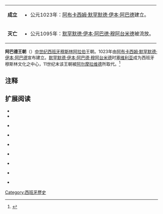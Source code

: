 {{expand|time=2015-03-29T09:29:08+00:00}}
{| class="infobox bordered" style="align: right; width: 25em; font-size: 90%; text-align: left; float: right;" cellpadding="2"
|-
| '''成立''' ||
* 公元1023年：[[阿布卡西姆·默罕默德·伊本·阿巴德|阿布卡西姆·默罕默德·伊本·阿巴德]]建立。
|-
| '''灭亡''' ||
* 公元1095年：[[默罕默德·伊本·阿巴德·穆阿台米德|默罕默德·伊本·阿巴德·穆阿台米德]]被流放。
|}
'''阿巴德王朝'''（{{lang-en|Abbadid dynasty}}）[[中世纪|中世纪]][[西班牙|西班牙]][[穆斯林|穆斯林]][[阿拉伯|阿拉伯]]王朝。1023年由[[阿布卡西姆·默罕默德·伊本·阿巴德|阿布卡西姆·默罕默德·伊本·阿巴德]]宣布建立。[[默罕默德·伊本·阿巴德·穆阿台米德|默罕默德·伊本·阿巴德·穆阿台米德]]时[[塞维利亚|塞维利亚]]成为西班牙穆斯林文化之中心，11世纪末该王朝被[[阿尔摩拉维德|阿尔摩拉维德]]所取代。<ref>{{cite web|author=''Encyclopedia Britannica''|title=''Abbādid dynasty''|url=http://global.britannica.com/EBchecked/topic/430/Abbadid-dynasty|4=}}{{Dead link|date=2018年11月 |bot=InternetArchiveBot |fix-attempted=yes }}</ref>

==注释==
{{reflist}}

==扩展阅读==
* {{cite book | last = Barton | first = Simon | editor-last = Black | editor-first = Jeremy | title = ''A History of Spain'' | series = Palgrave Essential Histories | publisher = Palgrave Macmillan | location = New York, NY | year = 2004 | isbn = 0-333-63257-5 | lccn = 2003066374 | ref = harv }}
* {{cite encyclopedia | editor-last = Hoiberg | editor-first = Dale H. | encyclopedia = ''Encyclopædia Britannica'' | title = ''Abbadid'' | edition = 15th | year = 2010 | publisher = Encyclopedia Britannica, Inc. | volume = I: A-Ak - Bayes | location = Chicago, IL | isbn = 978-1-59339-837-8 | ref = harv }}

* {{cite encyclopedia | editor-last = Lagassé | editor-first = Paul | encyclopedia = ''The Columbia Encyclopedia'' | edition = 6th | year = 2000 | isbn = 0-7876-5015-3 | publisher = Columbia University Press | location = New York, NY | lccn = 00-027927 | title = ''Abbadids'' | ref = harv }}

* {{cite book | author = Mu'tamid | others = Translated by Dulcie Lawrence Smith | title = ''The poems of Muʹtamid, King of Seville'' | location = London, UK | year = 1915 | lccn = 82085220 | ref = harv }}

* {{cite book | last = Reilly | first = Bernard F. | title = ''The Contest of Christian and Muslim Spain: 1031-1157'' | url = https://archive.org/details/contestofchristi0000reil | publisher = Blackwell | year = 1992 | isbn = 0-6311-6913-X | location = Cambridge, MA | lccn = 91017670 | ref = harv }}

* {{cite book | last = Scott | first = S. P. | title = ''History of the Moorish Empire in Europe'' | volume = II | publisher = AMS Press | location = New York, NY | orig-year = 1904 | year = 1977 | isbn = 0-404-09672-7 | edition = Reprint | ref = harv }}

* {{cite encyclopedia | editor-last = Stearns | editor-first = Peter N. | encyclopedia = ''The Encyclopedia of World History: Ancient, Medieval, and Modern Chronologically Arranged'' | year = 2001 | publisher = Houghton Mifflin Company | location = Boston, MA | isbn = 0-395-65237-5 | edition = 6th | lccn = 2001024479 | title = ''g. The Iberian Peninsula'' | ref = harv }}

* {{cite book | last = Dozy | first = Reinhart | authorlink = Reinhart Dozy | title = ''Histoire des Musulmans d'Espagne Jusqu'a la Conquête de L'andalousie par les Almoravides (711-1110)'' | trans-title = ''History of Muslims in Spain Until the Conquest of Andalucian by the Almoravids'' | location = Leyde [Leiden] | publisher = E. J. Brill | year = 1861 | volume = II | language = fr | url = http://books.google.com/books?id=o2FBAAAAcAAJ&printsec=frontcover&dq=Histoire+des+Musulmans+d%27Espagne&hl=en&sa=X&ei=W7EKVOn2H5ShyATxn4KgAQ&ved=0CCcQ6AEwAQ#v=onepage&q=Histoire%20des%20Musulmans%20d'Espagne&f=false | access-date = 2015-03-27 | archive-date = 2019-12-22 | archive-url = https://web.archive.org/web/20191222121930/https://books.google.com/books?id=o2FBAAAAcAAJ&printsec=frontcover&dq=Histoire+des+Musulmans+d%27Espagne&hl=en&sa=X&ei=W7EKVOn2H5ShyATxn4KgAQ&ved=0CCcQ6AEwAQ#v=onepage&q=Histoire%20des%20Musulmans%20d'Espagne&f=false | dead-url = no }}

* {{cite book | last = Dozy | first = Reinhart P. A. | title = ''Historia Abbadidarum Praemissis Scriptorum Arabum de ea Dynastia Locis Nunc Primum Editis'' | location = Leiden | year = 1846 | publisher = Luguni Batavorum | trans-title = ''The history of Abbadidarum's Arabs ahead of the First Dynasty Places A list of'' | lccn = 56052586 | language = la }}

{{Authority control}}
[[Category:西班牙歷史|Category:西班牙歷史]]